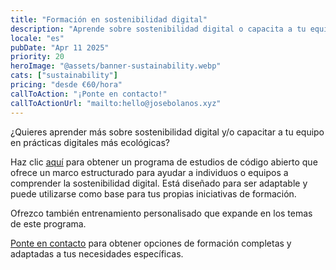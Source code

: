```yaml
---
title: "Formación en sostenibilidad digital"
description: "Aprende sobre sostenibilidad digital o capacita a tu equipo. Programa de estudios de código abierto disponible y opciones de formación personalizadas."
locale: "es"
pubDate: "Apr 11 2025"
priority: 20
heroImage: "@assets/banner-sustainability.webp"
cats: ["sustainability"]
pricing: "desde €60/hora"
callToAction: "¡Ponte en contacto!"
callToActionUrl: "mailto:hello@josebolanos.xyz"
---
```


¿Quieres aprender más sobre sostenibilidad digital y/o capacitar a tu equipo en prácticas digitales más ecológicas?

Haz clic <a href="https://github.com/jbolns/ds_101">aquí</a> para obtener un programa de estudios de código abierto que ofrece un marco estructurado para ayudar a individuos o equipos a comprender la sostenibilidad digital. Está diseñado para ser adaptable y puede utilizarse como base para tus propias iniciativas de formación.

Ofrezco también entrenamiento personalisado que expande en los temas de este programa.

<a href={frontmatter.callToActionUrl}>Ponte en contacto</a> para obtener opciones de formación completas y adaptadas a tus necesidades específicas.